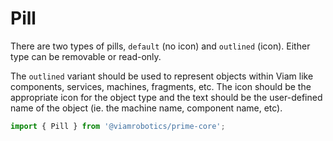 
<Meta title='Elements/Pill' />

# Pill

There are two types of pills, `default` (no icon) and `outlined` (icon).
Either type can be removable or read-only.

The `outlined` variant should be used to represent objects within Viam
like components, services, machines, fragments, etc. The icon should be
the appropriate icon for the object type and the text should be the
user-defined name of the object (ie. the machine name, component name,
etc).

```ts
import { Pill } from '@viamrobotics/prime-core';
```

<Canvas>
  <Story of={PillStories.Default} />
</Canvas>

<Canvas>
  <Story of={PillStories.DefaultNotRemovable} />
</Canvas>

<Canvas>
  <Story of={PillStories.Icon} />
</Canvas>

<Canvas>
  <Story of={PillStories.IconNotRemovable} />
</Canvas>

<Canvas>
  <Story of={PillStories.Link} />
</Canvas>
